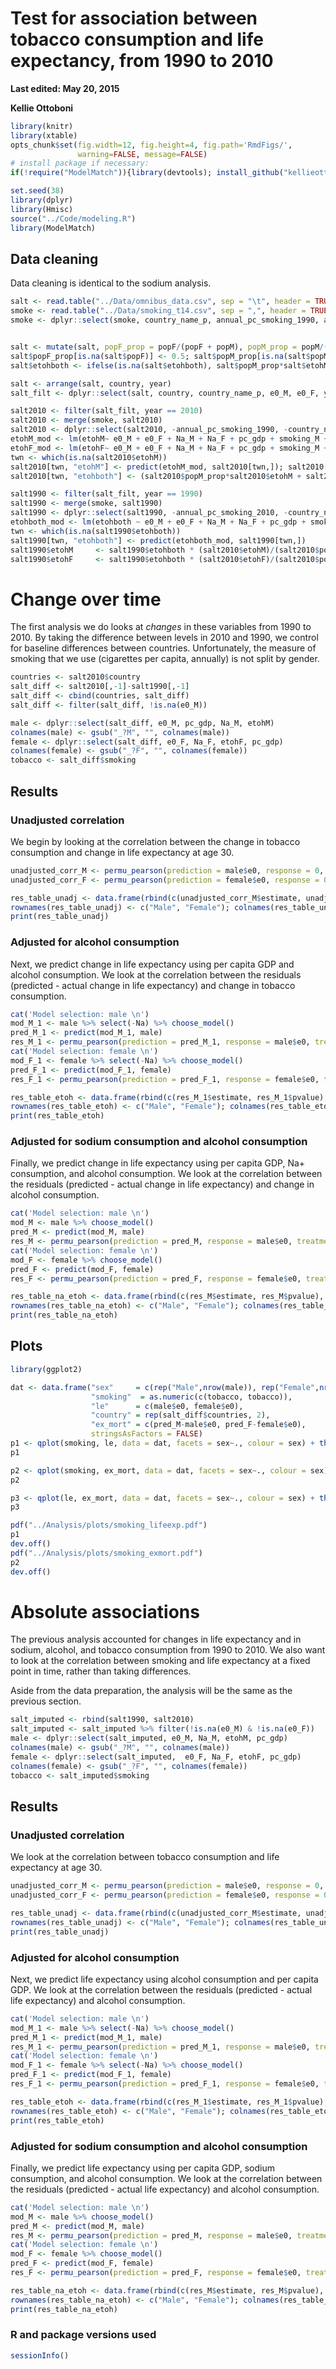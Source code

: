 # Test for association between tobacco consumption and life expectancy, from 1990 to 2010
**Last edited: May 20, 2015**

**Kellie Ottoboni**

```r
library(knitr)
library(xtable)
opts_chunk$set(fig.width=12, fig.height=4, fig.path='RmdFigs/',
               warning=FALSE, message=FALSE)
# install package if necessary:
if(!require("ModelMatch")){library(devtools); install_github("kellieotto/ModelMatch/ModelMatch")}
```

```r
set.seed(38)
library(dplyr)
library(Hmisc)
source("../Code/modeling.R")
library(ModelMatch)
```

## Data cleaning

Data cleaning is identical to the sodium analysis.

```r
salt <- read.table("../Data/omnibus_data.csv", sep = "\t", header = TRUE)
smoke <- read.table("../Data/smoking_t14.csv", sep = ",", header = TRUE)
smoke <- dplyr::select(smoke, country_name_p, annual_pc_smoking_1990, annual_pc_smoking_2010)


salt <- mutate(salt, popF_prop = popF/(popF + popM), popM_prop = popM/(popF + popM))
salt$popF_prop[is.na(salt$popF)] <- 0.5; salt$popM_prop[is.na(salt$popM)] <- 0.5
salt$etohboth <- ifelse(is.na(salt$etohboth), salt$popM_prop*salt$etohM + salt$popF_prop*salt$etohF, salt$etohboth)

salt <- arrange(salt, country, year)
salt_filt <- dplyr::select(salt, country, country_name_p, e0_M, e0_F, year, Na_M, Na_F, etohboth, etohM, etohF, pc_gdp, popM_prop, popF_prop, smoking_M, smoking_F)

salt2010 <- filter(salt_filt, year == 2010)
salt2010 <- merge(smoke, salt2010)
salt2010 <- dplyr::select(salt2010, -annual_pc_smoking_1990, -country_name_p) %>% mutate(smoking = annual_pc_smoking_2010) %>% dplyr::select(-annual_pc_smoking_2010)
etohM_mod <- lm(etohM~ e0_M + e0_F + Na_M + Na_F + pc_gdp + smoking_M + smoking_F + smoking, data = salt2010)
etohF_mod <- lm(etohF~ e0_M + e0_F + Na_M + Na_F + pc_gdp + smoking_M + smoking_F + smoking, data = salt2010)
twn <- which(is.na(salt2010$etohM))
salt2010[twn, "etohM"] <- predict(etohM_mod, salt2010[twn,]); salt2010[twn, "etohF"] <- predict(etohF_mod, salt2010[twn,])
salt2010[twn, "etohboth"] <- (salt2010$popM_prop*salt2010$etohM + salt2010$popF_prop*salt2010$etohF)[twn]

salt1990 <- filter(salt_filt, year == 1990)
salt1990 <- merge(smoke, salt1990)
salt1990 <- dplyr::select(salt1990, -annual_pc_smoking_2010, -country_name_p)  %>% mutate(smoking = annual_pc_smoking_1990) %>% dplyr::select(-annual_pc_smoking_1990)
etohboth_mod <- lm(etohboth ~ e0_M + e0_F + Na_M + Na_F + pc_gdp + smoking_M + smoking_F + smoking, data = salt1990)
twn <- which(is.na(salt1990$etohboth))
salt1990[twn, "etohboth"] <- predict(etohboth_mod, salt1990[twn,])
salt1990$etohM     <- salt1990$etohboth * (salt2010$etohM)/(salt2010$popM_prop*salt2010$etohM+salt2010$popF_prop*salt2010$etohF)
salt1990$etohF     <- salt1990$etohboth * (salt2010$etohF)/(salt2010$popM_prop*salt2010$etohM+salt2010$popF_prop*salt2010$etohF)
```

# Change over time

The first analysis we do looks at *changes* in these variables from 1990 to 2010. By taking the difference between levels in 2010 and 1990, we control for baseline differences between countries. Unfortunately, the measure of smoking that we use (cigarettes per capita, annually) is not split by gender.


```r
countries <- salt2010$country
salt_diff <- salt2010[,-1]-salt1990[,-1]
salt_diff <- cbind(countries, salt_diff)
salt_diff <- filter(salt_diff, !is.na(e0_M))

male <- dplyr::select(salt_diff, e0_M, pc_gdp, Na_M, etohM)
colnames(male) <- gsub("_?M", "", colnames(male))
female <- dplyr::select(salt_diff, e0_F, Na_F, etohF, pc_gdp)
colnames(female) <- gsub("_?F", "", colnames(female))
tobacco <- salt_diff$smoking
```


## Results

### Unadjusted correlation
We begin by looking at the correlation between the change in tobacco consumption and change in life expectancy at age 30.

```r
unadjusted_corr_M <- permu_pearson(prediction = male$e0, response = 0, treatment = tobacco, iters = 10000)
unadjusted_corr_F <- permu_pearson(prediction = female$e0, response = 0, treatment = tobacco, iters = 10000)
```
```r
res_table_unadj <- data.frame(rbind(c(unadjusted_corr_M$estimate, unadjusted_corr_M$pvalue), c(unadjusted_corr_F$estimate, unadjusted_corr_F$pvalue)))
rownames(res_table_unadj) <- c("Male", "Female"); colnames(res_table_unadj) <- c("Estimate", "Upper p", "Lower p", "Two-sided p")
print(res_table_unadj)
```

### Adjusted for alcohol consumption

Next, we predict change in life expectancy using per capita GDP and alcohol consumption. We look at the correlation between the residuals (predicted - actual change in life expectancy) and change in tobacco consumption.
```r
cat('Model selection: male \n')
mod_M_1 <- male %>% select(-Na) %>% choose_model()
pred_M_1 <- predict(mod_M_1, male)
res_M_1 <- permu_pearson(prediction = pred_M_1, response = male$e0, treatment = tobacco, iters = 10000)
cat('Model selection: female \n')
mod_F_1 <- female %>% select(-Na) %>% choose_model()
pred_F_1 <- predict(mod_F_1, female)
res_F_1 <- permu_pearson(prediction = pred_F_1, response = female$e0, treatment = tobacco, iters = 10000)
```
```r
res_table_etoh <- data.frame(rbind(c(res_M_1$estimate, res_M_1$pvalue), c(res_F_1$estimate, res_F_1$pvalue)))
rownames(res_table_etoh) <- c("Male", "Female"); colnames(res_table_etoh) <- c("Estimate", "Upper p", "Lower p", "Two-sided p")
print(res_table_etoh)
```

### Adjusted for sodium consumption and alcohol consumption

Finally, we predict change in life expectancy using per capita GDP, Na+ consumption, and alcohol consumption. We look at the correlation between the residuals (predicted - actual change in life expectancy) and change in alcohol consumption.

```r
cat('Model selection: male \n')
mod_M <- male %>% choose_model()
pred_M <- predict(mod_M, male)
res_M <- permu_pearson(prediction = pred_M, response = male$e0, treatment = tobacco, iters = 10000)
cat('Model selection: female \n')
mod_F <- female %>% choose_model()
pred_F <- predict(mod_F, female)
res_F <- permu_pearson(prediction = pred_F, response = female$e0, treatment = tobacco, iters = 10000)
```
```r
res_table_na_etoh <- data.frame(rbind(c(res_M$estimate, res_M$pvalue), c(res_F$estimate, res_F$pvalue)))
rownames(res_table_na_etoh) <- c("Male", "Female"); colnames(res_table_na_etoh) <- c("Estimate", "Upper p", "Lower p", "Two-sided p")
print(res_table_na_etoh)
```


## Plots
```r
library(ggplot2)

dat <- data.frame("sex"     = c(rep("Male",nrow(male)), rep("Female",nrow(female))),
                  "smoking"  = as.numeric(c(tobacco, tobacco)),
                  "le"      = c(male$e0, female$e0),
                  "country" = rep(salt_diff$countries, 2),
                  "ex_mort" = c(pred_M-male$e0, pred_F-female$e0),
                  stringsAsFactors = FALSE)
p1 <- qplot(smoking, le, data = dat, facets = sex~., colour = sex) + theme(legend.position = "none") + labs(x = expression(paste(Delta, "Cigarettes (per capita/year)")), y = expression(paste(Delta, " Life Expectancy (years)")), title = "Change from 1990 to 2010") + geom_text(aes(label=ifelse(le<0,paste(country),"")) , hjust=-0.2, size = 3.5)
p1

p2 <- qplot(smoking, ex_mort, data = dat, facets = sex~., colour = sex) + theme(legend.position = "none") + labs(x = expression(paste(Delta, "Cigarettes (per capita/year)")), y = "Excess Mortality (years)", title = "Change from 1990 to 2010") + geom_text(aes(label=ifelse(abs(ex_mort) > 1, paste(country), "")), hjust=-0.2, size = 3.5)
p2

p3 <- qplot(le, ex_mort, data = dat, facets = sex~., colour = sex) + theme(legend.position = "none") + labs(x = expression(paste(Delta, " Life Expectancy (years)")), y = "Excess Mortality (years)", title = "Change in Life Expectancy")  + geom_text(aes(label=ifelse(abs(ex_mort) >1, paste(country), "")), hjust=1.1, size = 3.5)
p3
```


```r
pdf("../Analysis/plots/smoking_lifeexp.pdf")
p1
dev.off()
pdf("../Analysis/plots/smoking_exmort.pdf")
p2
dev.off()
```



# Absolute associations
The previous analysis accounted for changes in life expectancy and in sodium, alcohol, and tobacco consumption from 1990 to 2010. We also want to look at the correlation between smoking and life expectancy at a fixed point in time, rather than taking differences.

Aside from the data preparation, the analysis will be the same as the previous section.


```r
salt_imputed <- rbind(salt1990, salt2010)
salt_imputed <- salt_imputed %>% filter(!is.na(e0_M) & !is.na(e0_F))
male <- dplyr::select(salt_imputed, e0_M, Na_M, etohM, pc_gdp)
colnames(male) <- gsub("_?M", "", colnames(male))
female <- dplyr::select(salt_imputed,  e0_F, Na_F, etohF, pc_gdp)
colnames(female) <- gsub("_?F", "", colnames(female))
tobacco <- salt_imputed$smoking
```


## Results

### Unadjusted correlation
We look at the correlation between tobacco consumption and life expectancy at age 30.

```r
unadjusted_corr_M <- permu_pearson(prediction = male$e0, response = 0, treatment = tobacco, iters = 10000)
unadjusted_corr_F <- permu_pearson(prediction = female$e0, response = 0, treatment = tobacco, iters = 10000)
```
```r
res_table_unadj <- data.frame(rbind(c(unadjusted_corr_M$estimate, unadjusted_corr_M$pvalue), c(unadjusted_corr_F$estimate, unadjusted_corr_F$pvalue)))
rownames(res_table_unadj) <- c("Male", "Female"); colnames(res_table_unadj) <- c("Estimate", "Upper p", "Lower p", "Two-sided p")
print(res_table_unadj)
```

### Adjusted for alcohol consumption

Next, we predict life expectancy using alcohol consumption and per capita GDP. We look at the correlation between the residuals (predicted - actual life expectancy) and alcohol consumption.
```r
cat('Model selection: male \n')
mod_M_1 <- male %>% select(-Na) %>% choose_model()
pred_M_1 <- predict(mod_M_1, male)
res_M_1 <- permu_pearson(prediction = pred_M_1, response = male$e0, treatment = tobacco, iters = 10000)
cat('Model selection: female \n')
mod_F_1 <- female %>% select(-Na) %>% choose_model()
pred_F_1 <- predict(mod_F_1, female)
res_F_1 <- permu_pearson(prediction = pred_F_1, response = female$e0, treatment = tobacco, iters = 10000)
```
```r
res_table_etoh <- data.frame(rbind(c(res_M_1$estimate, res_M_1$pvalue), c(res_F_1$estimate, res_F_1$pvalue)))
rownames(res_table_etoh) <- c("Male", "Female"); colnames(res_table_etoh) <- c("Estimate", "Upper p", "Lower p", "Two-sided p")
print(res_table_etoh)
```

### Adjusted for sodium consumption and alcohol consumption

Finally, we predict life expectancy using per capita GDP, sodium consumption, and alcohol consumption. We look at the correlation between the residuals (predicted - actual life expectancy) and alcohol consumption.

```r
cat('Model selection: male \n')
mod_M <- male %>% choose_model()
pred_M <- predict(mod_M, male)
res_M <- permu_pearson(prediction = pred_M, response = male$e0, treatment = tobacco, iters = 10000)
cat('Model selection: female \n')
mod_F <- female %>% choose_model()
pred_F <- predict(mod_F, female)
res_F <- permu_pearson(prediction = pred_F, response = female$e0, treatment = tobacco, iters = 10000)
```
```r
res_table_na_etoh <- data.frame(rbind(c(res_M$estimate, res_M$pvalue), c(res_F$estimate, res_F$pvalue)))
rownames(res_table_na_etoh) <- c("Male", "Female"); colnames(res_table_na_etoh) <- c("Estimate", "Upper p", "Lower p", "Two-sided p")
print(res_table_na_etoh)
```



### R and package versions used
```r
sessionInfo()
```


